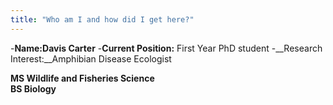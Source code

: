 ```yaml
---
title: "Who am I and how did I get here?"
---
```

-__Name:__**Davis Carter**
-__Current Position:__ First Year PhD student
-__Research Interest:__Amphibian Disease Ecologist 

**MS Wildlife and Fisheries Science**  
**BS Biology**

